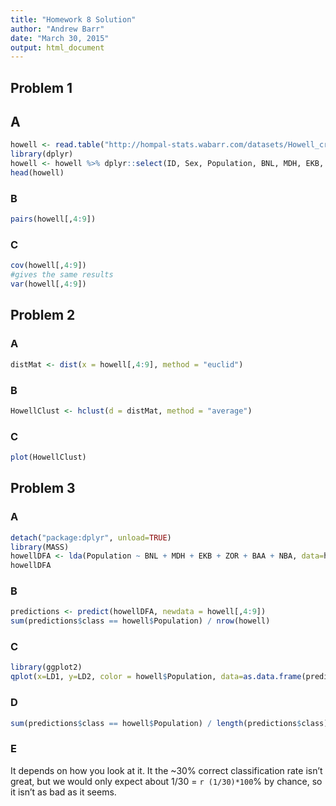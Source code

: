 ```yaml
---
title: "Homework 8 Solution"
author: "Andrew Barr"
date: "March 30, 2015"
output: html_document
---
```


## Problem 1

## A

```r
howell <- read.table("http://hompal-stats.wabarr.com/datasets/Howell_craniometry.csv", header=TRUE, sep=",")
library(dplyr)
howell <- howell %>% dplyr::select(ID, Sex, Population, BNL, MDH, EKB, ZOR, BAA, NBA)
head(howell)
```

### B
```r
pairs(howell[,4:9])
```

### C
```r
cov(howell[,4:9])
#gives the same results
var(howell[,4:9])
```

## Problem 2

### A

```r
distMat <- dist(x = howell[,4:9], method = "euclid")
```

### B
```r
HowellClust <- hclust(d = distMat, method = "average")
```

### C
```r
plot(HowellClust)
```

## Problem 3

### A
```r
detach("package:dplyr", unload=TRUE)
library(MASS)
howellDFA <- lda(Population ~ BNL + MDH + EKB + ZOR + BAA + NBA, data=howell)
howellDFA
```

### B
```r
predictions <- predict(howellDFA, newdata = howell[,4:9])
sum(predictions$class == howell$Population) / nrow(howell)
```

### C

```r
library(ggplot2)
qplot(x=LD1, y=LD2, color = howell$Population, data=as.data.frame(predictions$x), size=I(5)) + theme_bw(30)
```

### D

```r
sum(predictions$class == howell$Population) / length(predictions$class)
```


### E

It depends on how you look at it.  It the ~30% correct classification rate isn't great, but we would only expect about 1/30 = `r (1/30)*100`% by chance, so it isn't as bad as it seems. 



